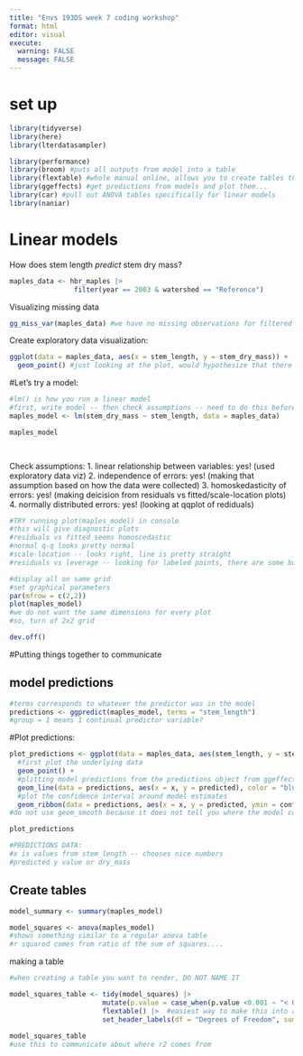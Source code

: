 ```yaml
---
title: "Envs 193DS week 7 coding workshop"
format: html
editor: visual
execute: 
  warning: FALSE
  message: FALSE 
---
```


# set up 

```r
library(tidyverse)
library(here) 
library(lterdatasampler)

library(performance)
library(broom) #puts all outputs from model into a table
library(flextable) #whole manual online, allows you to create tables that render nicely 
library(ggeffects) #get predictions from models and plot them...
library(car) #pull out ANOVA tables specifically for linear models 
library(naniar)
```

# Linear models 

How does stem length _predict_ stem dry mass? 

```r
maples_data <- hbr_maples |> 
                filter(year == 2003 & watershed == "Reference")

```

Visualizing missing data 
```r
gg_miss_var(maples_data) #we have no missing observations for filtered data frame 

```

Create exploratory data visualization: 

```r
ggplot(data = maples_data, aes(x = stem_length, y = stem_dry_mass)) + 
  geom_point() #just looking at the plot, would hypothesize that there is a positive relationship

```

#Let's try a model: 

```r

#lm() is how you run a linear model 
#first, write model -- then check assumptions -- need to do this before interpreting model! 
maples_model <- lm(stem_dry_mass ~ stem_length, data = maples_data)

maples_model

                   

```
Check assumptions:
1. linear relationship between variables: yes! (used exploratory data viz)
2. independence of errors: yes! (making that assumption based on how the data were collected)
3. homoskedasticity of errors: yes! (making deicision from residuals vs fitted/scale-location plots)
4. normally distributed errors: yes! (looking at qqplot of rediduals)

```r
#TRY running plot(maples_model) in console 
#this will give diagnostic plots 
#residuals vs fitted seems homoscedastic 
#normal q-q looks pretty normal 
#scale-location -- looks right, line is pretty straight
#residuals vs leverage -- looking for labeled points, there are some but they probs dont influnce predictions much because are not outside of dotted line range -> does not seem that there are outliers affecting model predictions 

#display all on same grid 
#set graphical parameters 
par(mfrow = c(2,2))
plot(maples_model)
#we do not want the same dimensions for every plot 
#so, turn of 2x2 grid

```


```r
dev.off()
```

#Putting things together to communicate 

## model predictions 

```r
#terms corresponds to whatever the predictor was in the model 
predictions <- ggpredict(maples_model, terms = "stem_length")
#group = 1 means 1 continual predictor variable? 

```

#Plot predictions: 

```r
plot_predictions <- ggplot(data = maples_data, aes(stem_length, y = stem_dry_mass)) + 
  #first plot the underlying data 
  geom_point() + 
  #plitting model predictions from the predictions object from ggeffects
  geom_line(data = predictions, aes(x = x, y = predicted), color = "blue", linewidth = 1) + 
  #plot the confidence interval around model estimates 
  geom_ribbon(data = predictions, aes(x = x, y = predicted, ymin = conf.low, ymax = conf.high), alpha = 0.2)
#do not use geom_smooth because it does not tell you where the model comes from, what the equation is, standard intervals, ect...

plot_predictions

#PREDICTIONS DATA: 
#x is values from stem_length -- chooses nice numbers 
#predicted y value or dry_mass

```

## Create tables 

```r
model_summary <- summary(maples_model)

model_squares <- anova(maples_model)
#shows something similar to a regular anova table 
#r squared comes from ratio of the sum of squares....

```

making a table 

```r
#when creating a table you want to render, DO NOT NAME IT 

model_squares_table <- tidy(model_squares) |> 
                       mutate(p.value = case_when(p.value <0.001 ~ "< 0.001")) |>
                       flextable() |>  #easiest way to make this into a table 
                       set_header_labels(df = "Degrees of Freedom", sumsq = "Sum of Squares") #change column names 
                       
model_squares_table
#use this to communicate about where r2 comes from 
```

